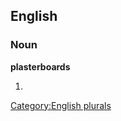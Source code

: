 
==English==

===Noun===
'''plasterboards'''

# {{plural of|[[plasterboard]]}}

[[Category:English plurals]]